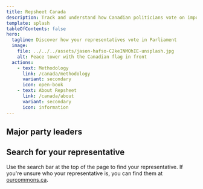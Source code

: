 ```yaml
---
title: Repsheet Canada
description: Track and understand how Canadian politicians vote on important bills.
template: splash
tableOfContents: false
hero:
  tagline: Discover how your representatives vote in Parliament
  image:
    file: ../../../assets/jason-hafso-C2keINMOhIE-unsplash.jpg
    alt: Peace tower with the Canadian flag in front
  actions:
    - text: Methodology
      link: /canada/methodology
      variant: secondary
      icon: open-book
    - text: About Repsheet
      link: /canada/about
      variant: secondary
      icon: information
---
```



## Major party leaders

<CardGrid className="parties-list">
  <LinkCard
    title="Maxime Bernier"
    description="Leader of the People's Party of Canada"
    href="/canada/representative/maxime_bernier"
  />
  <PoliticianSummary
    name="Yves-François Blanchet"
    link="/canada/representative/Yves-François_Blanchet"
    description="Leader of the Bloc Québécois"
  />
  <LinkCard
    title="Mark Carney"
    description="Leader of the Liberal Party of Canada"
    href="/canada/representative/mark_carney"
  />
  <PoliticianSummary
    name="Elizabeth May"
    link="/canada/representative/Elizabeth_May"
    description="Leader of the Green Party of Canada"
  />
  <PoliticianSummary
    name="Pierre Poilievre"
    link="/canada/representative/Pierre_Poilievre"
    description="Leader of the Conservative Party of Canada"
  />
  <PoliticianSummary
    name="Jagmeet Singh"
    link="/canada/representative/Jagmeet_Singh"
    description="Leader of the New Democratic Party of Canada"
  />

</CardGrid>

## Search for your representative

Use the search bar at the top of the page to find your representative. If you're unsure who your representative is, you can find them at [ourcommons.ca](https://www.ourcommons.ca/members/en).
